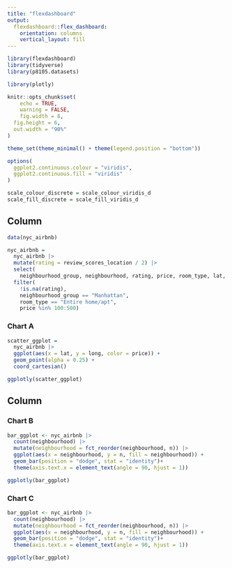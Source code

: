 ```yaml
---
title: "flexdashboard"
output: 
  flexdashboard::flex_dashboard:
    orientation: columns
    vertical_layout: fill
---
```



```r
library(flexdashboard)
library(tidyverse)
library(p8105.datasets)

library(plotly)

knitr::opts_chunk$set(
	echo = TRUE,
	warning = FALSE,
	fig.width = 8, 
  fig.height = 6,
  out.width = "90%"
)

theme_set(theme_minimal() + theme(legend.position = "bottom"))

options(
  ggplot2.continuous.colour = "viridis",
  ggplot2.continuous.fill = "viridis"
)

scale_colour_discrete = scale_colour_viridis_d
scale_fill_discrete = scale_fill_viridis_d
```

Column {data-width=500}
-----------------------------------------------------------------------

```r
data(nyc_airbnb)

nyc_airbnb = 
  nyc_airbnb |> 
  mutate(rating = review_scores_location / 2) |>
  select(
    neighbourhood_group, neighbourhood, rating, price, room_type, lat, long) |>
  filter(
    !is.na(rating), 
    neighbourhood_group == "Manhattan",
    room_type == "Entire home/apt",
    price %in% 100:500)
```

### Chart A

```r
scatter_ggplot = 
  nyc_airbnb |>
  ggplot(aes(x = lat, y = long, color = price)) +
  geom_point(alpha = 0.25) +
  coord_cartesian()

ggplotly(scatter_ggplot)
```

Column {data-width=500}
-----------------------------------------------------------------------

### Chart B

```r
bar_ggplot <- nyc_airbnb |> 
  count(neighbourhood) |> 
  mutate(neighbourhood = fct_reorder(neighbourhood, n)) |> 
  ggplot(aes(x = neighbourhood, y = n, fill = neighbourhood)) +
  geom_bar(position = "dodge", stat = "identity")+
  theme(axis.text.x = element_text(angle = 90, hjust = 1))

ggplotly(bar_ggplot)
```

### Chart C

```r
bar_ggplot <- nyc_airbnb |> 
  count(neighbourhood) |> 
  mutate(neighbourhood = fct_reorder(neighbourhood, n)) |> 
  ggplot(aes(x = neighbourhood, y = n, fill = neighbourhood)) +
  geom_bar(position = "dodge", stat = "identity")+
  theme(axis.text.x = element_text(angle = 90, hjust = 1))

ggplotly(bar_ggplot)
```